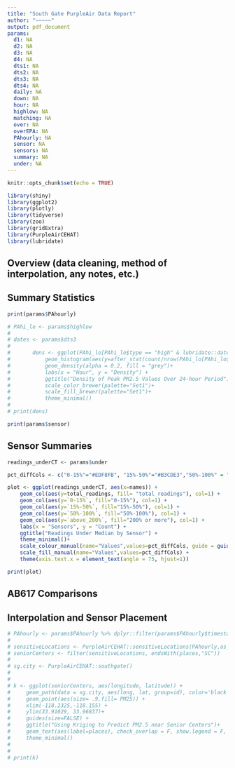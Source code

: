 ```yaml
---
title: "South Gate PurpleAir Data Report"
author: "~~~~~"
output: pdf_document
params:
  d1: NA
  d2: NA
  d3: NA
  d4: NA
  dts1: NA
  dts2: NA
  dts3: NA
  dts4: NA
  daily: NA
  down: NA
  hour: NA
  highlow: NA
  matching: NA
  over: NA
  overEPA: NA
  PAhourly: NA
  sensor: NA
  sensors: NA
  summary: NA
  under: NA
---
```



```r
knitr::opts_chunk$set(echo = TRUE)

library(shiny)
library(ggplot2)
library(plotly)
library(tidyverse)
library(zoo)
library(gridExtra)
library(PurpleAirCEHAT)
library(lubridate)

```

## Overview (data cleaning, method of interpolation,  any notes, etc.)



## Summary Statistics 

```r
print(params$PAhourly)
```

```r
# PAhi_lo <- params$highlow
# 
# dates <- params$dts3
# 
#       dens <- ggplot(PAhi_lo[PAhi_lo$type == "high" & lubridate::date(PAhi_lo$timestamp) >= toString(dates[1]) & lubridate::date(PAhi_lo$timestamp) <= toString(dates[2]),], aes(x=hour, group = timeofday))+
#           geom_histogram(aes(y=after_stat(count/nrow(PAhi_lo[PAhi_lo$type == "high",])), color=timeofday, fill=timeofday), alpha=0.7, stat="count", bins=4, lwd=1)+
#           geom_density(alpha = 0.2, fill = "grey")+
#           labs(x = "Hour", y = "Density") +
#           ggtitle("Density of Peak PM2.5 Values Over 24-hour Period")+
#           scale_color_brewer(palette="Set1")+
#           scale_fill_brewer(palette="Set1")+
#           theme_minimal()
# 
# print(dens)
```




```r
print(params$sensor)
```



## Sensor Summaries



```r

readings_underCT <- params$under

pct_diffCols <- c("0-15%"="#EDF8FB", "15%-50%"="#B3CDE3","50%-100%" = "#8C96C6", "200% or more"="#88419D","total readings"="#80808050")

plot <- ggplot(readings_underCT, aes(x=names)) +
    geom_col(aes(y=total_readings, fill= "total readings"), col=1) +
    geom_col(aes(y=`0-15%`, fill="0-15%"), col=1) +
    geom_col(aes(y=`15%-50%`, fill="15%-50%"), col=1) +
    geom_col(aes(y=`50%-100%`, fill="50%-100%"), col=1) +
    geom_col(aes(y=`above_200%`, fill="200% or more"), col=1) +
    labs(x = "Sensors", y = "Count") +
    ggtitle("Readings Under Median by Sensor") +
    theme_minimal()+
    scale_colour_manual(name="Values",values=pct_diffCols, guide = guide_legend(override.aes=aes(fill=NA)) ) +
    scale_fill_manual(name="Values",values=pct_diffCols) +
    theme(axis.text.x = element_text(angle = 75, hjust=1))

print(plot)
```




## AB617 Comparisons







## Interpolation and Sensor Placement




```r
# PAhourly <- params$PAhourly %>% dplyr::filter(params$PAhourly$timestamp == as_datetime(params$d1)+ lubridate::hours(params$hour))
#         
# sensitiveLocations <- PurpleAirCEHAT::sensitiveLocations(PAhourly,as_datetime(params$d1)+ lubridate::hours(params$hour))
# seniorCenters <- filter(sensitiveLocations, endsWith(places,"SC"))
# 
# sg.city <- PurpleAirCEHAT::southgate()
# 
# 
# k <- ggplot(seniorCenters, aes(longitude, latitude)) +
#     geom_path(data = sg.city, aes(long, lat, group=id), color='black')+
#     geom_point(aes(size= .9,fill= PM25)) +
#     xlim(-118.2325,-118.155) +
#     ylim(33.91029, 33.96837)+
#     guides(size=FALSE) +
#     ggtitle("Using Kriging to Predict PM2.5 near Senior Centers")+
#     geom_text(aes(label=places), check_overlap = F, show.legend = F, size = 3, vjust = 2)+
#     theme_minimal()
# 
# 
# print(k)
```




